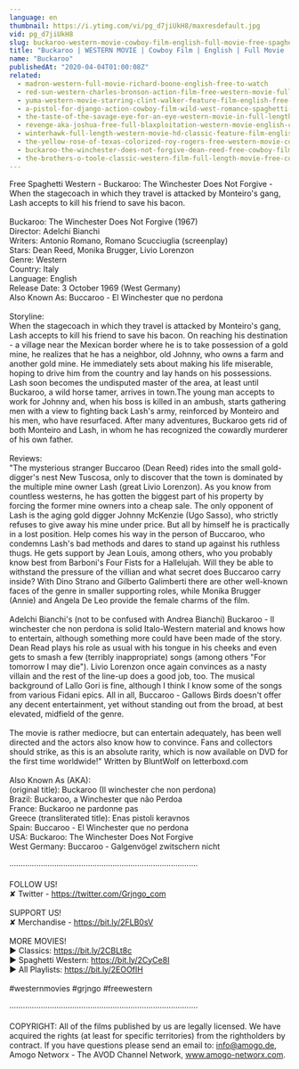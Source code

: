 ```yaml
---
language: en
thumbnail: https://i.ytimg.com/vi/pg_d7jiUkH8/maxresdefault.jpg
vid: pg_d7jiUkH8
slug: buckaroo-western-movie-cowboy-film-english-full-movie-free-spaghetti-western
title: "Buckaroo | WESTERN MOVIE | Cowboy Film | English | Full Movie | Free Spaghetti Western"
name: "Buckaroo"
publishedAt: "2020-04-04T01:00:08Z"
related:
  - madron-western-full-movie-richard-boone-english-free-to-watch
  - red-sun-western-charles-bronson-action-film-free-western-movie-full-length-english-hd
  - yuma-western-movie-starring-clint-walker-feature-film-english-free-movie-full-length-youtube
  - a-pistol-for-django-action-cowboy-film-wild-west-romance-spaghetti-movie-full-length
  - the-taste-of-the-savage-eye-for-an-eye-western-movie-in-full-length-english-free-feature-film
  - revenge-aka-joshua-free-full-blaxploitation-western-movie-english-classic-feature-film
  - winterhawk-full-length-western-movie-hd-classic-feature-film-english-free-full-westerns
  - the-yellow-rose-of-texas-colorized-roy-rogers-free-western-movie-cowboys
  - buckaroo-the-winchester-does-not-forgive-dean-reed-free-cowboy-film
  - the-brothers-o-toole-classic-western-film-full-length-movie-free-cowboy-movie-wild-west
---
```


Free Spaghetti Western - Buckaroo: The Winchester Does Not Forgive - When the stagecoach in which they travel is attacked by Monteiro's gang, Lash accepts to kill his friend to save his bacon. <br />
<br />
Buckaroo: The Winchester Does Not Forgive (1967)<br />
Director: Adelchi Bianchi<br />
Writers: Antonio Romano, Romano Scucciuglia (screenplay) <br />
Stars: Dean Reed, Monika Brugger, Livio Lorenzon <br />
Genre: Western<br />
Country: Italy<br />
Language: English<br />
Release Date: 3 October 1969 (West Germany)<br />
Also Known As: Buccaroo - El Winchester que no perdona <br />
<br />
Storyline: <br />
When the stagecoach in which they travel is attacked by Monteiro's gang, Lash accepts to kill his friend to save his bacon. On reaching his destination - a village near the Mexican border where he is to take possession of a gold mine, he realizes that he has a neighbor, old Johnny, who owns a farm and another gold mine. He immediately sets about making his life miserable, hoping to drive him from the country and lay hands on his possessions. Lash soon becomes the undisputed master of the area, at least until Buckaroo, a wild horse tamer, arrives in town.The young man accepts to work for Johnny and, when his boss is killed in an ambush, starts gathering men with a view to fighting back Lash's army, reinforced by Monteiro and his men, who have resurfaced. After many adventures, Buckaroo gets rid of both Monteiro and Lash, in whom he has recognized the cowardly murderer of his own father.<br />
<br />
Reviews:<br />
"The mysterious stranger Buccaroo (Dean Reed) rides into the small gold-digger's nest New Tuscosa, only to discover that the town is dominated by the multiple mine owner Lash (great Livio Lorenzon). As you know from countless westerns, he has gotten the biggest part of his property by forcing the former mine owners into a cheap sale. The only opponent of Lash is the aging gold digger Johnny McKenzie (Ugo Sasso), who strictly refuses to give away his mine under price. But all by himself he is practically in a lost position. Help comes his way in the person of Buccaroo, who condemns Lash's bad methods and dares to stand up against his ruthless thugs. He gets support by Jean Louis, among others, who you probably know best from Barboni's Four Fists for a Hallelujah. Will they be able to withstand the pressure of the villian and what secret does Buccaroo carry inside? With Dino Strano and Gilberto Galimberti there are other well-known faces of the genre in smaller supporting roles, while Monika Brugger (Annie) and Angela De Leo provide the female charms of the film.<br />
<br />
Adelchi Bianchi's (not to be confused with Andrea Bianchi) Buckaroo - Il winchester che non perdona is solid Italo-Western material and knows how to entertain, although something more could have been made of the story. Dean Read plays his role as usual with his tongue in his cheeks and even gets to smash a few (terribly inappropriate) songs (among others "For tomorrow I may die"). Livio Lorenzon once again convinces as a nasty villain and the rest of the line-up does a good job, too. The musical background of Lallo Gori is fine, although I think I know some of the songs from various Fidani epics. All in all, Buccaroo - Gallows Birds doesn't offer any decent entertainment, yet without standing out from the broad, at best elevated, midfield of the genre.<br />
<br />
The movie is rather mediocre, but can entertain adequately, has been well directed and the actors also know how to convince. Fans and collectors should strike, as this is an absolute rarity, which is now available on DVD for the first time worldwide!" Written by BluntWolf on letterboxd.com<br />
<br />
Also Known As (AKA):<br />
(original title): Buckaroo (Il winchester che non perdona)<br />
Brazil: Buckaroo, a Winchester que não Perdoa<br />
France: Buckaroo ne pardonne pas<br />
Greece (transliterated title): Enas pistoli keravnos<br />
Spain: Buccaroo - El Winchester que no perdona<br />
USA: Buckaroo: The Winchester Does Not Forgive<br />
West Germany: Buccaroo - Galgenvögel zwitschern nicht<br />
<br />
····················································································<br />
<br />
FOLLOW US!<br />
✘ Twitter - https://twitter.com/Grjngo_com<br />
<br />
SUPPORT US!<br />
✘ Merchandise - https://bit.ly/2FLB0sV<br />
<br />
MORE MOVIES! <br />
► Classics: https://bit.ly/2CBLt8c <br />
► Spaghetti Western: https://bit.ly/2CyCe8I <br />
► All Playlists: https://bit.ly/2EOOfIH <br />
<br />
#westernmovies #grjngo #freewestern<br />
<br />
····················································································<br />
<br />
COPYRIGHT: All of the films published by us are legally licensed. We have acquired the rights (at least for specific territories) from the rightholders by contract. If you have questions please send an email to: info@amogo.de, Amogo Networx - The AVOD Channel Network, www.amogo-networx.com.